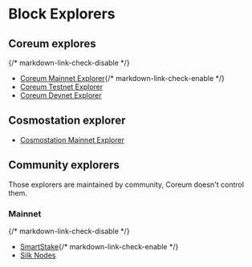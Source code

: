 # Block Explorers

## Coreum explores

{/* markdown-link-check-disable */}

-   [Coreum Mainnet Explorer](https://explorer.coreum.com/coreum){/* markdown-link-check-enable */}
-   [Coreum Testnet Explorer](https://explorer.testnet-1.coreum.dev/coreum)
-   [Coreum Devnet Explorer](https://explorer.devnet-1.coreum.dev/coreum)

## Cosmostation explorer

-   [Cosmostation Mainnet Explorer](https://mintscan.io/coreum)

## Community explorers

Those explorers are maintained by community, Coreum doesn't control them.

### Mainnet

{/* markdown-link-check-disable */}

[//]: # (https://analytics.smartstake.io/coreum returns 200 in browser but if I try to curl it it returns 404)
- [SmartStake](https://analytics.smartstake.io/coreum){/* markdown-link-check-enable */}
- [Silk Nodes](https://explorer.silknodes.io/coreum)
